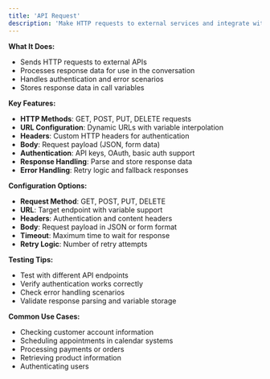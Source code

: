 ```yaml
---
title: 'API Request'
description: 'Make HTTP requests to external services and integrate with your existing systems'
---
```


**What It Does:**
- Sends HTTP requests to external APIs
- Processes response data for use in the conversation
- Handles authentication and error scenarios
- Stores response data in call variables

**Key Features:**
- **HTTP Methods**: GET, POST, PUT, DELETE requests
- **URL Configuration**: Dynamic URLs with variable interpolation
- **Headers**: Custom HTTP headers for authentication
- **Body**: Request payload (JSON, form data)
- **Authentication**: API keys, OAuth, basic auth support
- **Response Handling**: Parse and store response data
- **Error Handling**: Retry logic and fallback responses

**Configuration Options:**
- **Request Method**: GET, POST, PUT, DELETE
- **URL**: Target endpoint with variable support
- **Headers**: Authentication and content headers
- **Body**: Request payload in JSON or form format
- **Timeout**: Maximum time to wait for response
- **Retry Logic**: Number of retry attempts

**Testing Tips:**
- Test with different API endpoints
- Verify authentication works correctly
- Check error handling scenarios
- Validate response parsing and variable storage

**Common Use Cases:**
- Checking customer account information
- Scheduling appointments in calendar systems
- Processing payments or orders
- Retrieving product information
- Authenticating users
